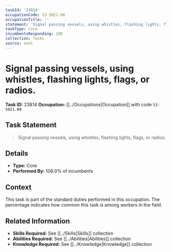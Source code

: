 ```yaml
---
taskId: '23814'
occupationCode: 53-5021.00
occupationTitle: ''
statement: 'Signal passing vessels, using whistles, flashing lights, flags, or radios.'
taskType: Core
incumbentsResponding: 108
collection: Tasks
source: onet
---
```

# Signal passing vessels, using whistles, flashing lights, flags, or radios.

**Task ID:** 23814
**Occupation:** [[../Occupations|Occupation]] with code `53-5021.00`

## Task Statement

> Signal passing vessels, using whistles, flashing lights, flags, or radios.

## Details

- **Type:** Core
- **Performed By:** 108.0% of incumbents

## Context

This task is part of the standard duties performed in this occupation. The percentage indicates how common this task is among workers in the field.

## Related Information

- **Skills Required:** See [[../Skills|Skills]] collection
- **Abilities Required:** See [[../Abilities|Abilities]] collection
- **Knowledge Required:** See [[../Knowledge|Knowledge]] collection
